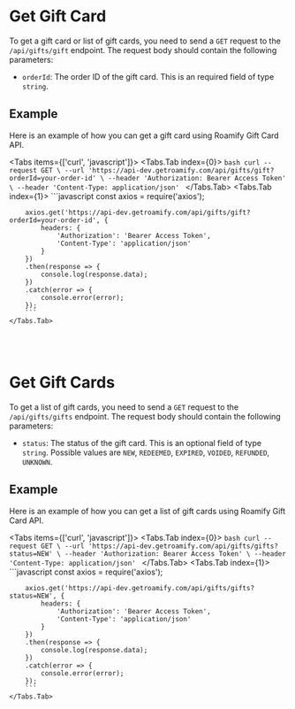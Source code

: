 
<NextSeo description="Get a gift card or list of gift cards with Roamify API." title="Get Gift Card" />

# Get Gift Card
To get a gift card or list of gift cards, you need to send a `GET` request to the `/api/gifts/gift` endpoint. The request body should contain the following parameters:

- `orderId`: The order ID of the gift card. This is an required field of type `string`.

## Example
Here is an example of how you can get a gift card using Roamify Gift Card API.

<Tabs items={['curl', 'javascript']}>
    <Tabs.Tab index={0}>
        ```bash
        curl --request GET \
        --url 'https://api-dev.getroamify.com/api/gifts/gift?orderId=your-order-id' \
        --header 'Authorization: Bearer Access Token' \
        --header 'Content-Type: application/json'
        ```
    </Tabs.Tab>
    <Tabs.Tab index={1}>
        ```javascript
        const axios = require('axios');

        axios.get('https://api-dev.getroamify.com/api/gifts/gift?orderId=your-order-id', {
            headers: {
                'Authorization': 'Bearer Access Token',
                'Content-Type': 'application/json'
            }
        })
        .then(response => {
            console.log(response.data);
        })
        .catch(error => {
            console.error(error);
        });
        ```
    </Tabs.Tab>
</Tabs>

<br />
<br />

# Get Gift Cards
To get a list of gift cards, you need to send a `GET` request to the `/api/gifts/gifts` endpoint. The request body should contain the following parameters:

- `status`: The status of the gift card. This is an optional field of type `string`. Possible values are `NEW`, `REDEEMED`, `EXPIRED`, `VOIDED`, `REFUNDED`, `UNKNOWN`.

## Example
Here is an example of how you can get a list of gift cards using Roamify Gift Card API.

<Tabs items={['curl', 'javascript']}>
    <Tabs.Tab index={0}>
        ```bash
        curl --request GET \
        --url 'https://api-dev.getroamify.com/api/gifts/gifts?status=NEW' \
        --header 'Authorization: Bearer Access Token' \
        --header 'Content-Type: application/json'
        ```
    </Tabs.Tab>
    <Tabs.Tab index={1}>
        ```javascript
        const axios = require('axios');

        axios.get('https://api-dev.getroamify.com/api/gifts/gifts?status=NEW', {
            headers: {
                'Authorization': 'Bearer Access Token',
                'Content-Type': 'application/json'
            }
        })
        .then(response => {
            console.log(response.data);
        })
        .catch(error => {
            console.error(error);
        });
        ```
    </Tabs.Tab>
</Tabs>
